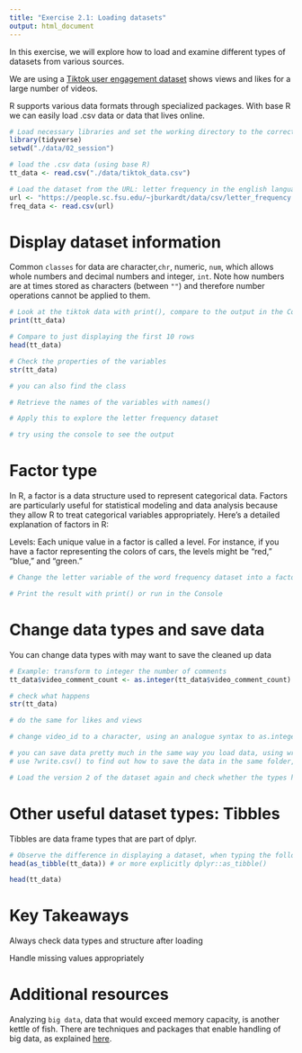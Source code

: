 ```yaml
---
title: "Exercise 2.1: Loading datasets"
output: html_document
---
```


In this exercise, we will explore how to load and examine different types of datasets from various sources. 

We are using a [Tiktok user engagement dataset](https://www.kaggle.com/datasets/yakhyojon/tiktok?resource=download) shows views and likes for a large number of videos.

R supports various data formats through specialized packages. With base R we can easily load .csv data or data that lives online.

```r
# Load necessary libraries and set the working directory to the correct session number
library(tidyverse)  
setwd("./data/02_session")

# load the .csv data (using base R)
tt_data <- read.csv("./data/tiktok_data.csv")

# Load the dataset from the URL: letter frequency in the english language
url <- "https://people.sc.fsu.edu/~jburkardt/data/csv/letter_frequency.csv"
freq_data <- read.csv(url)

```

# Display dataset information 

Common `classes` for data are character,`chr`, numeric, `num`, which allows whole numbers and decimal numbers and integer, `int`. Note how numbers are at times stored as characters (between `""`) and therefore number operations cannot be applied to them.

```r
# Look at the tiktok data with print(), compare to the output in the Console
print(tt_data)

# Compare to just displaying the first 10 rows
head(tt_data)

# Check the properties of the variables
str(tt_data)

# you can also find the class

# Retrieve the names of the variables with names()

# Apply this to explore the letter frequency dataset 

# try using the console to see the output
```

# Factor type

In R, a factor is a data structure used to represent categorical data. Factors are particularly useful for statistical modeling and data analysis because they allow R to treat categorical variables appropriately. Here’s a detailed explanation of factors in R:

Levels: Each unique value in a factor is called a level. For instance, if you have a factor representing the colors of cars, the levels might be "red," "blue," and "green."

```r

# Change the letter variable of the word frequency dataset into a factor using as.factor()

# Print the result with print() or run in the Console

```

# Change data types and save data

You can change data types with may want to save the cleaned up data

```r

# Example: transform to integer the number of comments
tt_data$video_comment_count <- as.integer(tt_data$video_comment_count)

# check what happens
str(tt_data)

# do the same for likes and views

# change video_id to a character, using an analogue syntax to as.integer()

# you can save data pretty much in the same way you load data, using write.csv()
# use ?write.csv() to find out how to save the data in the same folder, appending v2 to the name.

# Load the version 2 of the dataset again and check whether the types have changed with str()

```

# Other useful dataset types: Tibbles

Tibbles are data frame types that are part of dplyr. 

```r

# Observe the difference in displaying a dataset, when typing the following in the Console
head(as_tibble(tt_data)) # or more explicitly dplyr::as_tibble()

head(tt_data)

```

# Key Takeaways

Always check data types and structure after loading

Handle missing values appropriately

# Additional resources

Analyzing `big data`, data that would exceed memory capacity, is another kettle of fish. There are techniques and packages that enable handling of big data, as explained [here](https://hbs-rcs.github.io/large_data_in_R/). 
